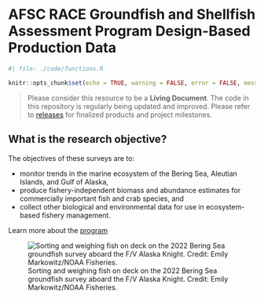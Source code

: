 # AFSC RACE Groundfish and Shellfish Assessment Program Design-Based Production Data {.unnumbered}

```r
#| file: ./code/functions.R

knitr::opts_chunk$set(echo = TRUE, warning = FALSE, error = FALSE, message = FALSE)
```

> Please consider this resource to be a **Living Document**. The code in this repository is regularly being updated and improved. Please refer to [releases](`r paste0(link_repo, '/releases')`) for finalized products and project milestones.  

## What is the research objective?

The objectives of these surveys are to: 

 - monitor trends in the marine ecosystem of the Bering Sea, Aleutian Islands, and Gulf of Alaska, 
 - produce fishery-independent biomass and abundance estimates for commercially important fish and crab species, and 
 - collect other biological and environmental data for use in ecosystem-based fishery management. 
 
 Learn more about the [program](https://www.fisheries.noaa.gov/alaska/science-data/groundfish-assessment-program-bottom-trawl-surveys!)
 
![Sorting and weighing fish on deck on the 2022 Bering Sea groundfish survey aboard the F/V Alaska Knight. Credit: Emily Markowitz/NOAA Fisheries.](https://www.fisheries.noaa.gov/s3/2023-04/750x500-bottom-trawl-survey-afsc.jpg)




